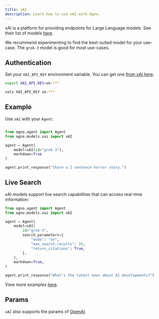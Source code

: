 ```yaml
---
title: xAI
description: Learn how to use xAI with Agno.
---
```


xAI is a platform for providing endpoints for Large Language models.
See their list of models [here](https://docs.x.ai/docs/models).

We recommend experimenting to find the best-suited model for your use-case. The `grok-3` model is good for most use-cases.


## Authentication

Set your `XAI_API_KEY` environment variable. You can get one [from xAI here](https://console.x.ai/).

<CodeGroup>

```bash Mac
export XAI_API_KEY=sk-***
```

```bash Windows
setx XAI_API_KEY sk-***
```

</CodeGroup>

## Example

Use `xAI` with your `Agent`:

<CodeGroup>

```python agent.py

from agno.agent import Agent
from agno.models.xai import xAI

agent = Agent(
    model=xAI(id="grok-3"),
    markdown=True
)

agent.print_response("Share a 2 sentence horror story.")
```

</CodeGroup>

## Live Search

xAI models support live search capabilities that can access real-time information:

<CodeGroup>

```python live_search.py
from agno.agent import Agent
from agno.models.xai import xAI

agent = Agent(
    model=xAI(
        id="grok-3",
        search_parameters={
            "mode": "on",
            "max_search_results": 20,
            "return_citations": True,
        },
    ),
    markdown=True,
)

agent.print_response("What's the latest news about AI developments?")
```

</CodeGroup>

<Note> View more examples [here](../examples/models/xai). </Note>


## Params

<Snippet file="model-xai-params.mdx" />

`xAI` also supports the params of [OpenAI](/reference/models/openai).